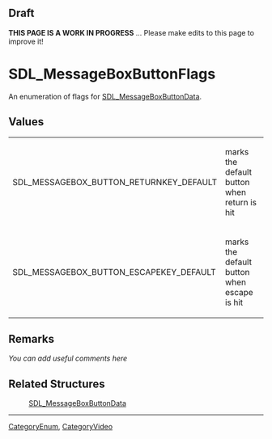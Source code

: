 == Draft ==

'''THIS PAGE IS A WORK IN PROGRESS''' ... Please make edits to this page to improve it!


<!-- #*^*^*^*^*See https://wiki.libsdl.org/SGEnumerations for details on editing this page*^*^*^*^* -->


= SDL_MessageBoxButtonFlags =
An enumeration of flags for [[SDL_MessageBoxButtonData]].




== Values ==
{|
|SDL_MESSAGEBOX_BUTTON_RETURNKEY_DEFAULT
|marks the default button when return is hit
|-
|SDL_MESSAGEBOX_BUTTON_ESCAPEKEY_DEFAULT
|marks the default button when escape is hit
|}



== Remarks ==
''You can add useful comments here''

<!-- #Leave this section as-is unless you have a remark to put in.  In that case, replace ''You can add useful comments here'' with your remark(s) following the Style Guide instructions.  Leave the rest of the markup alone and delete this comment. -->


== Related Structures ==
:[[SDL_MessageBoxButtonData]] 
<!-- #Remove this section if empty -->

----
[[CategoryEnum]], [[CategoryVideo]]
<!-- #See the Style Guide for instructions on editing the footer. -->
